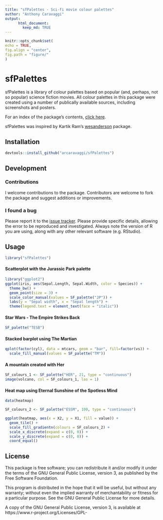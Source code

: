 ---
title: "sfPalettes - Sci-fi movie colour palettes"
author: "Anthony Caravaggi"
output:  
      html_document:  
        keep_md: TRUE 
---
```{r, echo = FALSE}
knitr::opts_chunk$set(
echo = TRUE, 
fig.align = "center",
fig.path = "figure/"
)
```

# sfPalettes

sfPalettes is a library of colour palettes based on popular (and, perhaps, not so popular) science fiction movies. All colour palettes in this package were created using a number of publically available sources, including screenshots and posters. 

For an index of the package's contents, [click here](http://).

sfPalettes was inspired by Kartik Ram's [wesanderson](https://github.com/karthik/wesanderson) package.

## Installation
```{r install, eval = FALSE}
devtools::install_github("arcaravaggi/sfPalettes")
```

## Development

### Contributions

I welcome contributions to the package. Contributors are welcome to fork the package and suggest additions or improvements.  

### I found a bug

Please report it to the [issue tracker][issues]. Please provide specific details, allowing the error to be reproduced and investigated. Always note the version of R you are using, along with any other relevant software (e.g. RStudio).  

[issues]: https://github.com/arcaravaggi/sfPalettes/issues

## Usage
```{r usage}
library("sfPalettes")
```

#### Scatterplot with the Jurassic Park palette
```{r JP}
library("ggplot2")
ggplot(iris, aes(Sepal.Length, Sepal.Width, color = Species)) +
  theme_bw() +
  geom_point(size = 3) +
  scale_color_manual(values = SF_palette("JP")) +
  labs(y = "Sepal width", x = "Sepal length") +
  theme(legend.text = element_text(face = "italic"))
```

#### Star Wars - The Empire Strikes Back
```{r TESB, fig.height = 1}
SF_palette("TESB")
```

#### Stacked barplot using The Martian
```{r TM}
qplot(factor(cyl), data = mtcars, geom = "bar", fill=factor(vs)) +
  scale_fill_manual(values = SF_palette("TM"))
```

#### A mountain created with Her
```{r HER}
SF_colours_1 <- SF_palette("HER", 21, type = "continuous")
image(volcano, col = SF_colours_1, las = 1)
```

#### Heat map using Eternal Sunshine of the Spotless Mind
```{r ESSM}
data(heatmap)  

SF_colours_2 <- SF_palette("ESSM", 100, type = "continuous")

ggplot(heatmap, aes(x = X2, y = X1, fill = value)) + 
  geom_tile() + 
  scale_fill_gradientn(colours = SF_colours_2) + 
  scale_x_discrete(expand = c(0, 0)) +
  scale_y_discrete(expand = c(0, 0)) + 
  coord_equal() 
```

## License

This package is free software; you can redistribute it and/or modify it under the terms of the GNU General Public License, version 3, as published by the Free Software Foundation.

This program is distributed in the hope that it will be useful, but without any warranty; without even the implied warranty of merchantability or fitness for a particular purpose. See the GNU General Public License for more details.

A copy of the GNU General Public License, version 3, is available at https://www.r-project.org/Licenses/GPL-